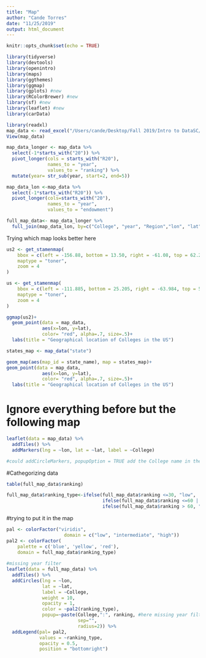 ```yaml
---
title: "Map"
author: "Cande Torres"
date: "11/25/2019"
output: html_document
---
```


```r
knitr::opts_chunk$set(echo = TRUE)
```

```r
library(tidyverse)
library(devtools) 
library(openintro)
library(maps)
library(ggthemes) 
library(ggmap)
library(gplots) #new
library(RColorBrewer) #new
library(sf) #new
library(leaflet) #new
library(carData) 
```

```r
library(readxl)
map_data <- read_excel("/Users/cande/Desktop/Fall 2019/Intro to DataSC/FINALPROJECT/finalProjectCKJS/map_data/map-data.xlsx")
View(map_data)
```

```r
map_data_longer <- map_data %>% 
  select(-1*starts_with("20")) %>% 
  pivot_longer(cols = starts_with("R20"),
               names_to = "year", 
               values_to = "ranking") %>% 
  mutate(year= str_sub(year, start=2, end=5))
```

```r
map_data_lon <-map_data %>% 
  select(-1*starts_with("R20")) %>% 
  pivot_longer(cols=starts_with("20"),
               names_to = "year",
               values_to = "endowment")
```

```r
full_map_data<- map_data_longer %>% 
  full_join(map_data_lon, by=c("College", "year", "Region","lon", "lat", "State"))
```


Trying which map looks better here
```r
us2 <- get_stamenmap(
    bbox = c(left = -156.88, bottom = 13.50, right = -61.08, top = 62.27), 
    maptype = "toner",
    zoom = 4
)
```

```r
us <- get_stamenmap(
    bbox = c(left = -111.885, bottom = 25.205, right = -63.984, top = 50.903), 
    maptype = "toner",
    zoom = 4
)
```

```r
ggmap(us2)+
  geom_point(data = map_data,
             aes(x=lon, y=lat),
             color= "red", alpha=.7, size=.5)+
  labs(title = "Geographical location of Colleges in the US")

```
```r
states_map <- map_data("state")

geom_map(aes(map_id = state_name), map = states_map)+
geom_point(data = map_data,
             aes(x=lon, y=lat),
             color= "red", alpha=.7, size=.5)+
  labs(title = "Geographical location of Colleges in the US")

```

             
# Ignore everything before but the following map  
  
```r
leaflet(data = map_data) %>% 
  addTiles() %>% 
  addMarkers(lng = ~lon, lat = ~lat, label = ~College) 

#could addCircleMarkers, popupOption = TRUE add the College name in the legend, fillColor=~pal(ranking) I think I have to create a pallette like in the HW, provided user chose the year in the app before hand (not a slider but a pull down). 
```
  
#Cathegorizing data

```r
table(full_map_data$ranking)
```
```r
full_map_data$ranking_type<-ifelse(full_map_data$ranking <=30, "low", 
                                   ifelse(full_map_data$ranking <=60 | full_map_data$ranking > 30, "intermediate",
                                   ifelse(full_map_data$ranking > 60, "high", "other")))
```

#trying to put it in the map

```r
pal <- colorFactor("viridis", 
                     domain = c("low", "intermediate", "high"))
pal2 <- colorFactor(
    palette = c('blue', 'yellow', 'red'),
    domain = full_map_data$ranking_type)
  
#missing year filter
leaflet(data = full_map_data) %>% 
  addTiles() %>% 
  addCircles(lng = ~lon, 
             lat = ~lat, 
             label = ~College, 
             weight = 10, 
             opacity = 1, 
             color = ~pal2(ranking_type),
             popup=~paste(College,":", ranking, #here missing year filter
                          sep="",
                          radius=2)) %>% 
  addLegend(pal= pal2, 
            values = ~ranking_type, 
            opacity = 0.5, 
            position = "bottomright")  
```




 